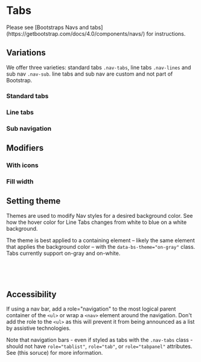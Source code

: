 
<Meta of={TabsStories} />

# Tabs <Badges of={TabsStories} />

<Note>
	Please see [Bootstraps Navs and tabs](https://getbootstrap.com/docs/4.0/components/navs/) for
	instructions.
</Note>

## Variations

We offer three varieties: standard tabs `.nav-tabs`, line tabs `.nav-lines` and sub nav `.nav-sub`. line tabs and sub nav are custom and not part of Bootstrap.

### Standard tabs

<Canvas of={TabsStories.StandardDefault} />

### Line tabs

<Canvas of={TabsStories.LineDefault} />

### Sub navigation

<Canvas of={TabsStories.SubNavigation} />

## Modifiers

### With icons

<Canvas of={TabsStories.StandardWithIcons} />
<Canvas of={TabsStories.LineWithIcons} />

### Fill width

<Canvas of={TabsStories.StandardFillWidth} />
<Canvas of={TabsStories.LineFillWidth} />

## Setting theme

Themes are used to modify Nav styles for a desired background color. See how the hover color for Line Tabs changes from white to blue on a white background.

The theme is best applied to a containing element – likely the same element that applies the background color – with the `data-bs-theme="on-gray"` class. Tabs currently support on-gray and on-white.

```html
<div class="bg-body-bg" data-bs-theme="on-gray">
	<div class="nav-tabs">…</div>
</div>
```

## Accessibility

If using a nav bar, add a role="navigation" to the most logical parent container of the `<ul>` or wrap a `<nav>` element around the navigation. Don't add the role to the `<ul>` as this will prevent it from being announced as a list by assistive technologies.

Note that navigation bars - even if styled as tabs with the `.nav-tabs` class - should not have `role="tablist"`, `role="tab"`, or `role="tabpanel"` attributes. See (this soruce) for more information.
